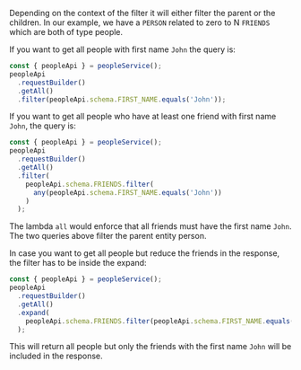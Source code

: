 Depending on the context of the filter it will either filter the parent or the children.
In our example, we have a `PERSON` related to zero to N `FRIENDS` which are both of type people.

If you want to get all people with first name `John` the query is:

```ts
const { peopleApi } = peopleService();
peopleApi
  .requestBuilder()
  .getAll()
  .filter(peopleApi.schema.FIRST_NAME.equals('John'));
```

If you want to get all people who have at least one friend with first name `John`, the query is:

```ts
const { peopleApi } = peopleService();
peopleApi
  .requestBuilder()
  .getAll()
  .filter(
    peopleApi.schema.FRIENDS.filter(
      any(peopleApi.schema.FIRST_NAME.equals('John'))
    )
  );
```

The lambda `all` would enforce that all friends must have the first name `John`.
The two queries above filter the parent entity person.

In case you want to get all people but reduce the friends in the response, the filter has to be inside the expand:

```ts
const { peopleApi } = peopleService();
peopleApi
  .requestBuilder()
  .getAll()
  .expand(
    peopleApi.schema.FRIENDS.filter(peopleApi.schema.FIRST_NAME.equals('John'))
  );
```

This will return all people but only the friends with the first name `John` will be included in the response.
